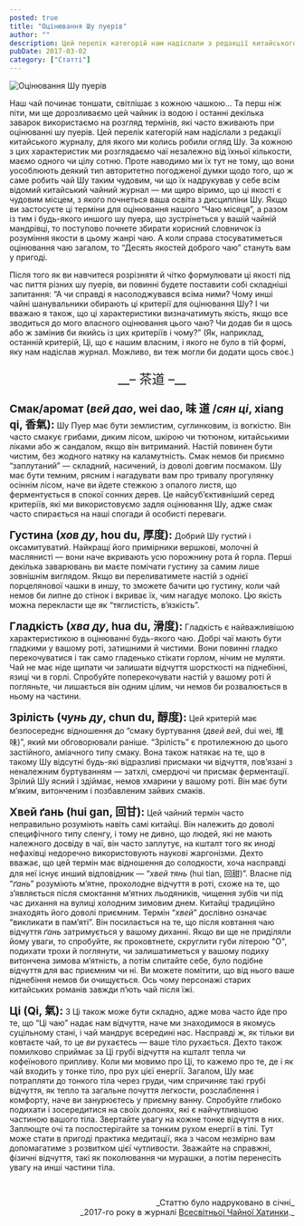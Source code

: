 ```yaml
---
posted: true
title: "Оцінювання Шу пуерів"
author: ""
description: Цей перелік категорій нам надіслали з редакції китайського журналу, для якого ми колись робили огляд Шу.
pubDate: 2017-03-02
category: ["Статті"]
---
```


<Image class="align-center" src={Image1} alt="Оцінювання Шу пуерів" />

Наш чай починає тоншати, світлішає з кожною чашкою... Та перш ніж піти, ми ще дорозливаємо цей чайник із водою і останні декілька заварок використаємо на розгляд термінів, які часто вживають при оцінюванні шу пуерів. Цей перелік категорій нам надіслали з редакції китайського журналу, для якого ми колись робили огляд Шу. За кожною з цих характеристик ми розглядаємо чаї незалежно від їхньої кількости, маємо одного чи цілу сотню. Проте наводимо ми їх тут не тому, що вони уособлюють деякий тип авторитетно погодженої думки щодо того, що ж саме робить чай Шу таким чудовим, чи що їх надрукував у себе всім відомий китайський чайний журнал — ми щиро віримо, що ці якості є чудовим місцем, з якого почнеться ваша освіта з дисципліни Шу. Якщо ви застосуєте ці терміни для оцінювання нашого “Чаю місяця”, а разом із тим і будь-якого иншого шу пуера, що зустрінеться у вашій чайній мандрівці, то поступово почнете збирати корисний словничок із розуміння якости в цьому жанрі чаю. А коли справа стосуватиметься оцінювання чаю загалом, то “Десять якостей доброго чаю” стануть вам у пригоді.

Після того як ви навчитеся розрізняти й чітко формулювати ці якості під час пиття різних шу пуерів, ви повинні будете поставити собі складніші запитання: “А чи справді я насолоджувався всіма ними? Чому инші чайні шанувальники обирають ці критерії для оцінювання Шу? І чи вважаю я також, що ці характеристики визначатимуть якість, якщо все зводиться до мого власного оцінювання цього чаю? Чи додав би я щось або ж замінив би якийсь із цих критеріїв і чому?” (Як, наприклад, останній критерій, Ці, що є нашим власним, і якого не було в тій формі, яку нам надіслав журнал. Можливо, ви теж могли би додати щось своє.)

<p align="center" style="font-size: 1.4rem;">__– 茶道 –__</p>

<span style="font-size: 1.2rem;">**Смак/аромат (_вей дао_, wei dao, 味 道 /_сян ці_, xiang qi, 香氣):**</span> Шу Пуер має бути землистим, суглинковим, із вогкістю. Він часто смакує грибами, диким лісом, шкірою чи тютюном, китайськими ліками або ж сандалом, якщо він витриманий. Настій повинен бути чистим, без жодного натяку на каламутність. Смак немов би приємно “заплутаний” — складний, насичений, із доволі довгим посмаком. Шу має бути темним, рясним і нагадувати вам про тривалу прогулянку осіннім лісом, наче ви йдете стежкою з опалого листя, що ферментується в спокої сонних дерев. Це найсуб’єктивніший серед критеріїв, які ми використовуємо задля оцінювання Шу, адже смак часто спирається на наші спогади й особисті переваги.

<span style="font-size: 1.2rem;">**Густина (_хов ду_, hou du, 厚度):**</span> Добрий Шу густий і оксамитуватий. Найкращі його примірники вершкові, молочні й маслянисті — вони наче вкривають усю порожнину рота й горла. Перші декілька заварювань ви маєте помічати густину за самим лише зовнішнім виглядом. Якщо ви переливатимете настій з однієї порцелянової чашки в иншу, то зможете бачити цю густину, коли чай немов би липне до стінок і вкриває їх, чим нагадує молоко. Цю якість можна перекласти ще як “тяглистість, в’язкість”.

<span style="font-size: 1.2rem;">**Гладкість (_хва ду_, hua du, 滑度):**</span> Гладкість є найважливішою характеристикою в оцінюванні будь-якого чаю. Добрі чаї мають бути гладкими у вашому роті, затишними й чистими. Вони повинні гладко перекочуватися і так само гладенько стікати горлом, нічим не муляти. Чай не має ніде щипати чи залишати відчуття шорсткості на піднебінні, язиці чи в горлі. Спробуйте поперекочувати настій у вашому роті й погляньте, чи лишається він одним цілим, чи немов би розвалюється в ньому на частини.

<span style="font-size: 1.2rem;">**Зрілість (_чунь ду_, chun du, 醇度):**</span> Цей критерій має безпосереднє відношення до “смаку буртування (_двей вей_, dui wei, 堆味)”, який ми обговорювали раніше. “Зрілість” є протилежною до цього застійного, аміачного типу смаку. Вона також натякає на те, що в такому Шу відсутні будь-які відразливі присмаки чи відчуття, пов’язані з неналежним буртуванням — затхлі, смердючі чи присмак ферментації. Зрілий Шу ясний і здіймає, немов хмарини у вашому роті. Він має бути м’яким, витонченим і позбавленим зайвих смаків.

<span style="font-size: 1.2rem;">**Хвей ґань (hui gan, 回甘):**</span> Цей чайний термін часто неправильно розуміють навіть самі китайці. Він належить до доволі специфічного типу сленгу, і тому не дивно, що людей, які не мають належного досвіду в чаї, він часто заплутує, на кшталт того як иноді нефахівці недоречно використовують наукові жаргонізми. Дехто вважає, що цей термін має відношення до солодкости, хоча насправді для неї існує инший відповідник — “_хвей тянь_ (hui tian, 回甜)”. Власне під “_ґань_” розуміють м’ятне, прохолодне відчуття в роті, схоже на те, що з’являється після смоктання м’ятних льодяників, чищення зубів чи під час дихання на вулиці холодним зимовим днем. Китайці традиційно знаходять його доволі приємним. Термін “_хвей_” дослівно означає “викликати в пам’яті”. Він посилається на те, що після ковтання чаю відчуття _ґань_ затримується у вашому диханні. Якщо ви ще не приділяли йому уваги, то спробуйте, як проковтнете, скруглити губи літерою "О", подихати трохи й поглянути, чи залишатиметься у вашому подиху витончена зимова м’ятність, а потім спитайте себе, було подібне відчуття для вас приємним чи ні. Ви можете помітити, що від нього ваше піднебіння немов би очищується. Ось чому персонажі старих китайських романів завжди п’ють чай після їжі.

<span style="font-size: 1.2rem;">**Ці (Qi, 氣):**</span> З Ці також може бути складно, адже мова часто йде про те, що “Ці чаю” надає нам відчуття, наче ми знаходимося в якомусь суцільному стані, і чай мандрує всередині нас. Насправді ж, як тільки ви ковтаєте чай, то це _ви_ рухаєтесь — ваше тіло рухається. Дехто також помилково сприймає за Ці грубі відчуття на кшталт тепла чи кофеїнового припливу. Коли ми мовимо про Ці, то кажемо про те, де і як чай входить у тонке тіло, про рух цієї енергії. Загалом, Шу має потрапляти до тонкого тіла через груди, чим спричиняє такі грубі відчуття, як тепло та загальне почуття легкости, розслаблення і комфорту, наче ви занурюєтесь у приємну ванну. Спробуйте глибоко подихати і зосередитися на своїх долонях, які є найчутливішою частиною вашого тіла. Звертайте увагу на кожне тонке відчуття в них. Заплющте очі та поспостерігайте за тонким рухом енергії в тілі. Тут може стати в пригоді практика медитації, яка з часом незмірно вам допомагатиме з розвитком цієї чутливости. Зважайте на справжні, фізичні відчуття, такі як поколювання чи мурашки, а потім перенесіть увагу на инші частини тіла.

<p>&nbsp;</p>
<p align="right" style="font-size: 0.9rem;">_Статтю було надруковано в січні_<br />_2017-го року в журналі <a title="Всесвітня Чайна Хатинка" href="http://www.globalteahut.org/" target="_blank" rel="noopener noreferrer">Всесвітньої Чайної Хатинки</a>._</p>